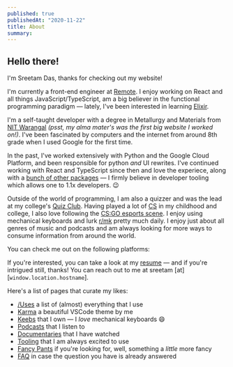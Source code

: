 ```yaml
---
published: true
publishedAt: "2020-11-22"
title: About
summary: 
---
```


## Hello there!

I'm Sreetam Das, thanks for checking out my website!

I'm currently a front-end engineer at [Remote](https://remote.com). I enjoy working on React and all things JavaScript/TypeScript, am a big believer in the functional programming paradigm — lately, I've been interested in learning [Elixir](https://elixir-lang.org/).

I'm a self-taught developer with a degree in Metallurgy and Materials from [NIT Warangal](https://www.nitw.ac.in) _(psst, my alma mater's was the first big website I worked on!)_. I've been fascinated by computers and the internet from around 8th grade when I used Google for the first time.

In the past, I've worked extensively with Python and the Google Cloud Platform, and been responsible for python _and_ UI rewrites. I've continued working with React and TypeScript since then and love the experiece, along with a [bunch of other packages](/tooling) — I firmly believe in developer tooling which allows one to 1.1x developers. 😉

Outside of the world of programming, I am also a quizzer and was the lead at my college's [Quiz Club](https://www.facebook.com/qcnitw). Having played a lot of [CS](https://blog.counter-strike.net) in my childhood and college, I also love following the [CS:GO esports scene](https://www.hltv.org). I enjoy using mechanical keyboards and lurk [r/mk](https://www.reddit.com/r/MechanicalKeyboards) pretty much daily. I enjoy just about all genres of music and podcasts and am always looking for more ways to consume information from around the world.

You can check me out on the following platforms:

<ExternalLinksOverlay />

If you're interested, you can take a look at my [resume](https://sreetamdas.com/resume.pdf) — and if you're intrigued still, thanks! You can reach out to me at sreetam [at] [`window.location.hostname`].

Here's a list of pages that curate my likes:

- [/Uses](/uses) a list of (almost) everything that I use
- [Karma](/karma) a beautiful VSCode theme by me
- [Keebs](/keebs) that I own — I _love_ mechanical keyboards 😄
- [Podcasts](/podcasts) that I listen to
- [Documentaries](/documentaries) that I have watched
- [Tooling](/tooling) that I am always excited to use
- [Fancy Pants](/fancy-pants) if you're looking for, well, something a _little_ more fancy
- [FAQ](/faq) in case the question you have is already answered
